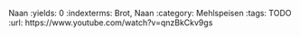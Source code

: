 Naan
:yields: 0
:indexterms: Brot, Naan
:category: Mehlspeisen
:tags: TODO
:url: https://www.youtube.com/watch?v=qnzBkCkv9gs

